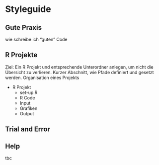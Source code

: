 # Styleguide

## Gute Praxis

wie schreibe ich "guten" Code

## R Projekte

Ziel: Ein R Projekt und entsprechende Unterordner anlegen, um nicht die Übersicht zu verlieren. Kurzer Abschnitt, wie Pfade definiert und gesetzt werden.
Organisation eines Projekts

* R Projekt
  + set-up.R
  + R Code
  + Input
  + Grafiken
  + Output

## Trial and Error

## Help
tbc